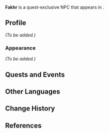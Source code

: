 {{Meta
<!-- Remove this template after adding the missing info -->
|missing_NPC_profile  = yes
}}
{{Character Infobox
|type             = Quest NPC
|image            = NPC Fakhr.png
|realname         = <!-- Optional, if different from in-game name -->
|deceased         = <!-- Past (for deceased prior to events of the game) or free response -->
|region           = Sumeru
|location         = Sumeru
|affiliation      = 
|title            = 

|ancestry         = <!-- Clan/family -->
|father           = 
|mother           = 
|spouse           = 
|sibling          = 
|child            = 
|relative         = 

|voiceEN          = {{w|Anthony Ray Morales}}<ref>Twitter: [https://twitter.com/TonyrayVA/status/1661446438881226752 EN VA Self Announcement] ([https://web.archive.org/web/20230708015959/https://twitter.com/TonyrayVA/status/1661446438881226752 Archived])</ref>
|voiceCN          = 
|voiceJP          = 
|dialoguereward   = 
}}
'''Fakhr''' is a quest-exclusive NPC that appears in {{Quest|Treasure and True Interest}}.
<!--
==Location==
{{subst:#tag:gallery|
NPC Location {{subst:#titleparts:{{subst:PAGENAME}}}}.png{{subst:!}}{{subst:#titleparts:{{subst:PAGENAME}}}}'s location
NPC Location {{subst:#titleparts:{{subst:PAGENAME}}}} Context.png{{subst:!}}Additional context
}}
-->
==Profile==
<!--Detailed story/lore information goes here.-->
''(To be added.)''

===Appearance===
<!--Keep appearance section short and concise. Limit to 2 paragraphs with 3-4 sentences each.-->
''(To be added.)''

==Quests and Events==
{{Quests and Events}}
<!--
==Idle Quotes==
{{Dialogue Start}}
: {{DIcon|Idle}} {{Tx}}
:: {{A|VO {{subst:#titleparts:{{subst:PAGENAME}}}} 01.ogg}} "{{Tx}}"
{{Dialogue End}}

==Dialogue==
{{Dialogue Start}}
:'''{{subst:#titleparts:{{subst:PAGENAME}}}}:''' 
:{{DIcon}}
{{Dialogue End}}
<!--
==Event Dialogue==
===Event Name===
{{Dialogue Start}}
:'''{{subst:#titleparts:{{subst:PAGENAME}}}}:'''
{{Dialogue End}}

==Trivia==
* 
-->
==Other Languages==
{{Other Languages
|default_hidden=1
|en      = Fakhr
|zhs     = 法赫尔
|zhs_rm  = Fǎhè'ěr
|zht     = 法赫爾
|zht_rm  = Fǎhè'ěr
|ja      = ファフル
|ja_rm   = Fafuru
|ko      = 파흐르
|ko_rm   = 
|es      = Fajr
|fr      = Fakhr
|ru      = Фахр
|th      = Fakhr
|vi      = Fakhr
|de      = Fakhr
|id      = Fakhr
|pt      = Fakhr
|tr      = Fakhr
|it      = Fakhr
}}

==Change History==
{{Change History|3.7}}

==References==
{{Reflist}}